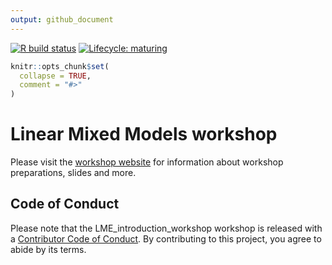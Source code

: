 ```yaml
---
output: github_document
---
```


<!-- badges: start -->
[![R build status](https://github.com/Athanasiamo/LME_introduction_workshop/workflows/R-CMD-check/badge.svg)](https://github.com/Athanasiamo/LME_introduction_workshop/actions)
[![Lifecycle: maturing](https://img.shields.io/badge/lifecycle-maturing-blue.svg)](https://www.tidyverse.org/lifecycle/#maturing)
<!-- badges: end -->

```r
knitr::opts_chunk$set(
  collapse = TRUE,
  comment = "#>"
)
```
# Linear Mixed Models workshop 

Please visit the [workshop website](https://athanasiamo.github.io/LME_introduction_workshop/) for information about workshop preparations, slides and more.

## Code of Conduct

Please note that the LME_introduction_workshop workshop is released with a [Contributor Code of Conduct](https://contributor-covenant.org/version/2/0/CODE_OF_CONDUCT.html). By contributing to this project, you agree to abide by its terms.
